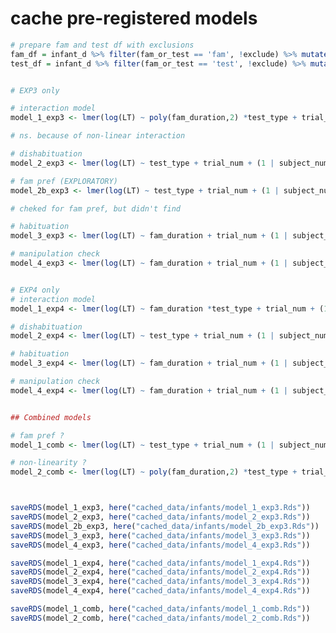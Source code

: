 

# cache pre-registered models
```r

# prepare fam and test df with exclusions
fam_df = infant_d %>% filter(fam_or_test == 'fam', !exclude) %>% mutate(fam_duration = as.numeric(fam_duration))
test_df = infant_d %>% filter(fam_or_test == 'test', !exclude) %>% mutate(fam_duration = as.numeric(fam_duration))


# EXP3 only

# interaction model
model_1_exp3 <- lmer(log(LT) ~ poly(fam_duration,2) *test_type + trial_num + (1 | subject_num), data = test_df)

# ns. because of non-linear interaction

# dishabituation
model_2_exp3 <- lmer(log(LT) ~ test_type + trial_num + (1 | subject_num), data = test_df %>% filter(experiment == 3, fam_duration == 8))

# fam pref (EXPLORATORY)
model_2b_exp3 <- lmer(log(LT) ~ test_type + trial_num + (1 | subject_num), data = test_df %>% filter(experiment == 3, fam_duration == 4))

# cheked for fam pref, but didn't find

# habituation
model_3_exp3 <- lmer(log(LT) ~ fam_duration + trial_num + (1 | subject_num), data = test_df %>% filter(experiment == 3, test_type == 'fam'))

# manipulation check
model_4_exp3 <- lmer(log(LT) ~ fam_duration + trial_num + (1 | subject_num), data = fam_df %>% filter(experiment == 3))


# EXP4 only
# interaction model
model_1_exp4 <- lmer(log(LT) ~ fam_duration *test_type + trial_num + (1 | subject_num), data = test_df %>% filter(experiment == 4))

# dishabituation
model_2_exp4 <- lmer(log(LT) ~ test_type + trial_num + (1 | subject_num), data = test_df %>% filter(experiment == 4, fam_duration == 9))

# habituation
model_3_exp4 <- lmer(log(LT) ~ fam_duration + trial_num + (1 | subject_num), data = test_df %>% filter(experiment == 4, test_type == 'fam'))

# manipulation check
model_4_exp4 <- lmer(log(LT) ~ fam_duration + trial_num + (1 | subject_num), data = fam_df %>% filter(experiment == 4))


## Combined models

# fam pref ?
model_1_comb <- lmer(log(LT) ~ test_type + trial_num + (1 | subject_num), data = test_df %>% filter(fam_duration <= 4))

# non-linearity ?
model_2_comb <- lmer(log(LT) ~ poly(fam_duration,2) *test_type + trial_num + (1 | subject_num), data = test_df)



saveRDS(model_1_exp3, here("cached_data/infants/model_1_exp3.Rds"))
saveRDS(model_2_exp3, here("cached_data/infants/model_2_exp3.Rds"))
saveRDS(model_2b_exp3, here("cached_data/infants/model_2b_exp3.Rds"))
saveRDS(model_3_exp3, here("cached_data/infants/model_3_exp3.Rds"))
saveRDS(model_4_exp3, here("cached_data/infants/model_4_exp3.Rds"))

saveRDS(model_1_exp4, here("cached_data/infants/model_1_exp4.Rds"))
saveRDS(model_2_exp4, here("cached_data/infants/model_2_exp4.Rds"))
saveRDS(model_3_exp4, here("cached_data/infants/model_3_exp4.Rds"))
saveRDS(model_4_exp4, here("cached_data/infants/model_4_exp4.Rds"))

saveRDS(model_1_comb, here("cached_data/infants/model_1_comb.Rds"))
saveRDS(model_2_comb, here("cached_data/infants/model_2_comb.Rds"))
```